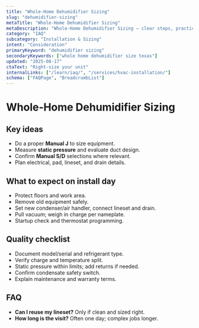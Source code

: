 ```yaml
---
title: "Whole‑Home Dehumidifier Sizing"
slug: "dehumidifier-sizing"
metaTitle: "Whole‑Home Dehumidifier Sizing"
metaDescription: "Whole‑Home Dehumidifier Sizing — clear steps, practical detail, and when to call a pro in North Texas."
category: "IAQ"
subcategory: "Installation & Sizing"
intent: "Consideration"
primaryKeyword: "dehumidifier sizing"
secondaryKeywords: ["whole home dehumidifier size texas"]
updated: "2025-08-17"
ctaText: "Right-size your unit"
internalLinks: ["/learn/iaq/", "/services/hvac-installation/"]
schema: ["FAQPage", "BreadcrumbList"]
---
```


# Whole‑Home Dehumidifier Sizing



## Key ideas
- Do a proper **Manual J** to size equipment.
- Measure **static pressure** and evaluate duct design.
- Confirm **Manual S/D** selections where relevant.
- Plan electrical, pad, lineset, and drain details.


## What to expect on install day
- Protect floors and work area.
- Remove old equipment safely.
- Set new condenser/air handler, connect lineset and drain.
- Pull vacuum; weigh in charge per nameplate.
- Startup check and thermostat programming.


## Quality checklist
- Document model/serial and refrigerant type.
- Verify charge and temperature split.
- Static pressure within limits; add returns if needed.
- Confirm condensate safety switch.
- Explain maintenance and warranty terms.


## FAQ
- **Can I reuse my lineset?** Only if clean and sized right.
- **How long is the visit?** Often one day; complex jobs longer.
